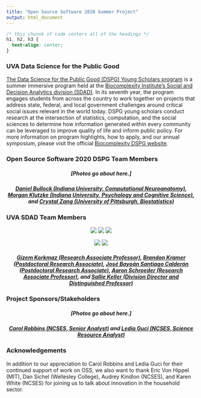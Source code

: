 ```yaml
---
title: "Open Source Software 2020 Summer Project"
output: html_document
---
```


```css
/* this chunnk of code centers all of the headings */
h1, h2, h3 {
  text-align: center;
}
```

### UVA Data Science for the Public Good 

[The Data Science for the Public Good (DSPG) Young Scholars program](https://biocomplexity.virginia.edu/social-decision-analytics/dspg-program) is a summer immersive program held at the [Biocomplexity Institute’s Social and Decision Analytics division (SDAD)](https://biocomplexity.virginia.edu/social-decision-analytics). In its seventh year, the program engages students from across the country to work together on projects that address state, federal, and local government challenges around critical social issues relevant in the world today. DSPG young scholars conduct research at the intersection of statistics, computation, and the social sciences to determine how information generated within every community can be leveraged to improve quality of life and inform public policy. For more information on program highlights, how to apply, and our annual symposium, please visit the official [Biocomplexity DSPG website]((https://biocomplexity.virginia.edu/social-decision-analytics/dspg-program)).

### Open Source Software 2020 DSPG Team Members 

##### [Photos go about here.] {style=text-align:center}

##### [Daniel Bullock (Indiana University, Computational Neuroanatomy)](https://github.com/DanNBullock), [Morgan Klutzke (Indiana University, Psychology and Cognitive Science)](https://github.com/mklutzke), and [Crystal Zang (University of Pittsburgh, Biostatistics)](https://github.com/czang97) {style=text-align:center}
###

### UVA SDAD Team Members 

<center>

![](/gizem.jpg) ![](/brandon.jpg) ![](/bayoan.jpg)

![](/aaron.jpg) ![](/sallie.jpg) 

</center>

##### [Gizem Korkmaz (Research Associate Professor)](https://biocomplexity.virginia.edu/gizem-korkmaz), [Brandon Kramer (Postdoctoral Research Associate)](https://biocomplexity.virginia.edu/brandon-kramer), [José Bayoán Santiago Calderón (Postdoctoral Research Associate)](https://biocomplexity.virginia.edu/j-bayoan-santiago-calderon), [Aaron Schroeder (Research Associate Professor)](https://biocomplexity.virginia.edu/aaron-schroeder), and [Sallie Keller (Division Director and Distinguished Professor)](https://biocomplexity.virginia.edu/sallie-keller) {style=text-align:center}

### Project Sponsors/Stakeholders 

##### [Photos go about here.] {style=text-align:center}

##### [Carol Robbins (NCSES, Senior Analyst)](https://www.nsf.gov/staff/staff_bio.jsp?lan=crobbins&from_org=) and [Ledia Guci (NCSES, Science Resource Analyst)](https://www.nsf.gov/staff/staff_bio.jsp?lan=lguci&from_org=) {style=text-align:center}

### Acknowledgements  

In addition to our appreciation to Carol Robbins and Ledia Guci for their continued support of work on OSS, we also want to thank Eric Von Hippel (MIT), Dan Sichel (Wellesley College), Audrey Kindlon (NCSES), and Karen White (NCSES) for joining us to talk about innovation in the household sector. 